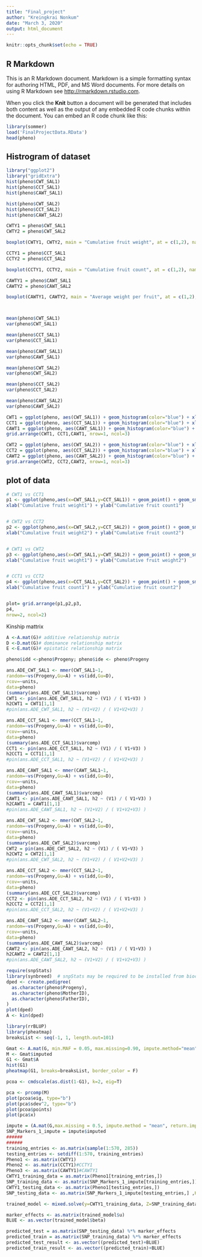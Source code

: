 ---
title: "Final_project"
author: "Kreingkrai Nonkum"
date: "March 3, 2020"
output: html_document
---

```{r setup, include=FALSE}
knitr::opts_chunk$set(echo = TRUE)
```

## R Markdown

This is an R Markdown document. Markdown is a simple formatting syntax for authoring HTML, PDF, and MS Word documents. For more details on using R Markdown see <http://rmarkdown.rstudio.com>.

When you click the **Knit** button a document will be generated that includes both content as well as the output of any embedded R code chunks within the document. You can embed an R code chunk like this:

```{r}
library(sommer)
load('FinalProjectData.RData')
head(pheno)
```

## Histrogram of dataset
```{r}
library("ggplot2")
library("gridExtra")
hist(pheno$CWT_SAL1)
hist(pheno$CCT_SAL1)
hist(pheno$CAWT_SAL1)

hist(pheno$CWT_SAL2)
hist(pheno$CCT_SAL2)
hist(pheno$CAWT_SAL2)

CWTY1 = pheno$CWT_SAL1
CWTY2 = pheno$CWT_SAL2

boxplot(CWTY1, CWTY2, main = "Cumulative fruit weight", at = c(1,2), names = c("year1", "year2") )

CCTY1 = pheno$CCT_SAL1
CCTY2 = pheno$CCT_SAL2

boxplot(CCTY1, CCTY2, main = "Cumulative fruit count", at = c(1,2), names = c("year1", "year2") )

CAWTY1 = pheno$CAWT_SAL1
CAWTY2 = pheno$CAWT_SAL2

boxplot(CAWTY1, CAWTY2, main = "Average weight per fruit", at = c(1,2), names = c("year1", "year2") )



mean(pheno$CWT_SAL1)
var(pheno$CWT_SAL1)

mean(pheno$CCT_SAL1)
var(pheno$CCT_SAL1)

mean(pheno$CAWT_SAL1)
var(pheno$CAWT_SAL1)

mean(pheno$CWT_SAL2)
var(pheno$CWT_SAL2)

mean(pheno$CCT_SAL2)
var(pheno$CCT_SAL2)

mean(pheno$CAWT_SAL2)
var(pheno$CAWT_SAL2)

CWT1 = ggplot(pheno, aes(CWT_SAL1)) + geom_histogram(color="blue") + xlab("Cumulative fruit weight1") + ylab("Frequency")
CCT1 = ggplot(pheno, aes(CCT_SAL1)) + geom_histogram(color="blue") + xlab("Cumulative fruit count1") + ylab("Frequency")
CAWT1 = ggplot(pheno, aes(CAWT_SAL1)) + geom_histogram(color="blue") + xlab("Average weight per fruit1") + ylab("Frequency")
grid.arrange(CWT1, CCT1,CAWT1, nrow=1, ncol=3)

CWT2 = ggplot(pheno, aes(CWT_SAL2)) + geom_histogram(color="blue") + xlab("Cumulative fruit weight2") + ylab("Frequency")
CCT2 = ggplot(pheno, aes(CCT_SAL2)) + geom_histogram(color="blue") + xlab("Cumulative fruit count2") + ylab("Frequency")
CAWT2 = ggplot(pheno, aes(CAWT_SAL2)) + geom_histogram(color="blue") + xlab("Average weight per fruit2") + ylab("Frequency")
grid.arrange(CWT2, CCT2,CAWT2, nrow=1, ncol=3)

```

## plot of data

```{r}
# CWT1 vs CCT1
p1 <- ggplot(pheno,aes(x=CWT_SAL1,y=CCT_SAL1)) + geom_point() + geom_smooth(method='lm',formula=y~x) +
xlab("Cumulative fruit weight1") + ylab("Cumulative fruit count1") 


# CWT2 vs CCT2
p2 <- ggplot(pheno,aes(x=CWT_SAL2,y=CCT_SAL2)) + geom_point() + geom_smooth(method='lm',formula=y~x) +
xlab("Cumulative fruit weight2") + ylab("Cumulative fruit count2") 


# CWT1 vs CWT2
p3 <- ggplot(pheno,aes(x=CWT_SAL1,y=CWT_SAL2)) + geom_point() + geom_smooth(method='lm',formula=y~x) +
xlab("Cumulative fruit weight1") + ylab("Cumulative fruit weight2") 


# CCT1 vs CCT2
p4 <- ggplot(pheno,aes(x=CCT_SAL1,y=CCT_SAL2)) + geom_point() + geom_smooth(method='lm',formula=y~x) +
xlab("Cumulative fruit count1") + ylab("Cumulative fruit count2") 


plot= grid.arrange(p1,p2,p3,
p4,
nrow=2, ncol=2)
```


Kinship mattrix
```{r}
A <-A.mat(G)# additive relationship matrix
D <-D.mat(G)# dominance relationship matrix
E <-E.mat(G)# epistatic relationship matrix

pheno$idd <-pheno$Progeny; pheno$ide <- pheno$Progeny
```

```{r}
ans.ADE_CWT_SAL1 <- mmer(CWT_SAL1~1,
random=~vs(Progeny,Gu=A) + vs(idd,Gu=D),
rcov=~units,
data=pheno)
(summary(ans.ADE_CWT_SAL1)$varcomp)
CWT1 <- pin(ans.ADE_CWT_SAL1, h2 ~ (V1) / ( V1+V3) )
h2CWT1 = CWT1[1,1]
#pin(ans.ADE_CWT_SAL1, h2 ~ (V1+V2) / ( V1+V2+V3) )

ans.ADE_CCT_SAL1 <- mmer(CCT_SAL1~1,
random=~vs(Progeny,Gu=A) + vs(idd,Gu=D),
rcov=~units,
data=pheno)
(summary(ans.ADE_CCT_SAL1)$varcomp)
CCT1 <- pin(ans.ADE_CCT_SAL1, h2 ~ (V1) / ( V1+V3) )
h2CCT1 = CCT1[1,1]
#pin(ans.ADE_CCT_SAL1, h2 ~ (V1+V2) / ( V1+V2+V3) )

ans.ADE_CAWT_SAL1 <- mmer(CAWT_SAL1~1,
random=~vs(Progeny,Gu=A) + vs(idd,Gu=D),
rcov=~units,
data=pheno)
(summary(ans.ADE_CAWT_SAL1)$varcomp)
CAWT1 <- pin(ans.ADE_CAWT_SAL1, h2 ~ (V1) / ( V1+V3) )
h2CAWT1 = CAWT1[1,1]
#pin(ans.ADE_CAWT_SAL1, h2 ~ (V1+V2) / ( V1+V2+V3) )

ans.ADE_CWT_SAL2 <- mmer(CWT_SAL2~1,
random=~vs(Progeny,Gu=A) + vs(idd,Gu=D),
rcov=~units,
data=pheno)
(summary(ans.ADE_CWT_SAL2)$varcomp)
CWT2 = pin(ans.ADE_CWT_SAL2, h2 ~ (V1) / ( V1+V3) )
h2CWT2 = CWT2[1,1]
#pin(ans.ADE_CWT_SAL2, h2 ~ (V1+V2) / ( V1+V2+V3) )

ans.ADE_CCT_SAL2 <- mmer(CCT_SAL2~1,
random=~vs(Progeny,Gu=A) + vs(idd,Gu=D),
rcov=~units,
data=pheno)
(summary(ans.ADE_CCT_SAL2)$varcomp)
CCT2 <- pin(ans.ADE_CCT_SAL2, h2 ~ (V1) / ( V1+V3) )
h2CCT2 = CCT2[1,1]
#pin(ans.ADE_CCT_SAL2, h2 ~ (V1+V2) / ( V1+V2+V3) )

ans.ADE_CAWT_SAL2 <- mmer(CAWT_SAL2~1,
random=~vs(Progeny,Gu=A) + vs(idd,Gu=D),
rcov=~units,
data=pheno)
(summary(ans.ADE_CAWT_SAL2)$varcomp)
CAWT2 <- pin(ans.ADE_CAWT_SAL2, h2 ~ (V1) / ( V1+V3) )
h2CAWT2 = CAWT2[1,1]
#pin(ans.ADE_CAWT_SAL2, h2 ~ (V1+V2) / ( V1+V2+V3) )
```

```{r}
require(snpStats)
library(synbreed)  # snpStats may be required to be installed from bioconductor first @ https://www.bioconductor.org/packages/release/bioc/html/snpStats.html
dped <- create.pedigree(
  as.character(pheno$Progeny), 
  as.character(pheno$MotherID), 
  as.character(pheno$FatherID),
)
plot(dped)
A <- kin(dped)


```

```{r}
library(rrBLUP)
library(pheatmap)
breaksList <- seq(-1, 1, length.out=101)

Gmat <- A.mat(G, min.MAF = 0.05, max.missing=0.90, impute.method="mean", n.core=4, return.imputed = T)
M <- Gmat$imputed
G1 <- Gmat$A
hist(G1)
pheatmap(G1, breaks=breaksList, border_color = F)
```


```{r}
pcoa <- cmdscale(as.dist(1-G1), k=2, eig=T)

pca <- prcomp(M)
plot(pcoa$eig, type="b")
plot(pca$sdev^2, type="b")
plot(pcoa$points)
plot(pca$x)
```

```{r}
impute = (A.mat(G,max.missing = 0.5, impute.method = "mean", return.imputed = TRUE))
SNP_Markers_1_impute = impute$imputed
######
######
training_entries <- as.matrix(sample(1:570, 285))
testing_entries <- setdiff(1:570, training_entries)
Pheno1 <- as.matrix(CWTY1)
Pheno2 <- as.matrix(CCTY1)#CCTY1
Pheno3 <- as.matrix(CAWTY1)#CAWTY1
CWTY1_training_data = as.matrix(Pheno1[training_entries,])
SNP_training_data <- as.matrix(SNP_Markers_1_impute[training_entries,])
CWTY1_testing_data <- as.matrix(Pheno1[testing_entries,])
SNP_testing_data <- as.matrix(SNP_Markers_1_impute[testing_entries,] ,K=NULL)

trained_model <- mixed.solve(y=CWTY1_training_data, Z=SNP_training_data)

marker_effects <- as.matrix(trained_model$u)
BLUE <- as.vector(trained_model$beta)

predicted_test = as.matrix(SNP_testing_data) %*% marker_effects
predicted_train = as.matrix(SNP_training_data) %*% marker_effects
predicted_test_result <- as.vector((predicted_test)+BLUE)
predicted_train_result <- as.vector((predicted_train)+BLUE)

```


